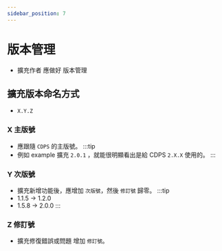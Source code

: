 ```yaml
---
sidebar_position: 7
---
```


# 版本管理
- 擴充作者 應做好 版本管理

## 擴充版本命名方式
- `X.Y.Z`
### X 主版號
- 應跟隨 `CDPS` 的主版號。
:::tip
- 例如 example 擴充 `2.0.1` ，就能很明顯看出是給 CDPS `2.X.X` 使用的。
:::
### Y 次版號
- 擴充新增功能後，應增加 `次版號`，然後 `修訂號` 歸零。
:::tip
- 1.1.5 -> 1.2.0
- 1.5.8 -> 2.0.0
:::
### Z 修訂號
- 擴充修復錯誤或問題 增加 `修訂號`。